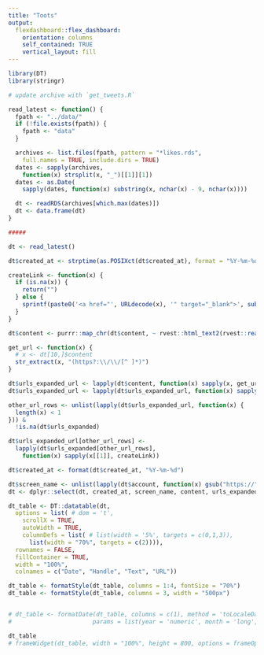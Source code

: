 ```yaml
---
title: "Toots"
output: 
  flexdashboard::flex_dashboard:
    orientation: columns
    self_contained: TRUE
    vertical_layout: fill
---
```


```r
library(DT)
library(stringr)
```


```r
# update archive with `get_tweets.R`

read_latest <- function() {
  fpath <- "../data/"
  if (!file.exists(fpath)) {
    fpath <- "data"
  }

  archives <- list.files(fpath, pattern = "*likes.rds",
    full.names = TRUE, include.dirs = TRUE)
  dates <- sapply(archives,
    function(x) strsplit(x, "_")[[1]][1])
  dates <- as.Date(
    sapply(dates, function(x) substring(x, nchar(x) - 9, nchar(x))))

  dt <- readRDS(archives[which.max(dates)])
  dt <- data.frame(dt)
}

#####

dt <- read_latest()

dt$created_at <- strptime(as.POSIXct(dt$created_at), format = "%Y-%m-%d")

createLink <- function(x) {
  if (is.na(x)) {
    return("")
  } else {
    sprintf(paste0('<a href="', URLdecode(x), '" target="_blank">', substr(x, 1, 25), "</a>"))
  }
}

dt$content <- purrr::map_chr(dt$content, ~ rvest::html_text2(rvest::read_html(.)))

get_url <- function(x) {
  # x <- dt[10,]$content
  str_extract(x, "(https?:\\/\\/[^ ]*)")
}

dt$urls_expanded_url <- lapply(dt$content, function(x) sapply(x, get_url))
dt$urls_expanded_url <- lapply(dt$urls_expanded_url, function(x) sapply(x, createLink))

other_url_rows <- unlist(lapply(dt$urls_expanded_url, function(x) {
  length(x) < 1
})) &
  !is.na(dt$urls_expanded)

dt$urls_expanded_url[other_url_rows] <-
  lapply(dt$urls_expanded[other_url_rows],
    function(x) sapply(x[[1]], createLink))

dt$created_at <- format(dt$created_at, "%Y-%m-%d")

dt$screen_name <- unlist(lapply(dt$account, function(x) gsub("https://", "", data.frame(x)$url)))
dt <- dplyr::select(dt, created_at, screen_name, content, urls_expanded_url)

dt_table <- DT::datatable(dt,
  options = list( # dom = 't',
    scrollX = TRUE,
    autoWidth = TRUE,
    columnDefs = list( # list(width = '5%', targets = c(0,1,3)),
      list(width = "70%", targets = c(2)))),
  rownames = FALSE,
  fillContainer = TRUE,
  width = "100%",
  colnames = c("Date", "Handle", "Text", "URL"))

dt_table <- formatStyle(dt_table, columns = 1:4, fontSize = "70%")
dt_table <- formatStyle(dt_table, columns = 3, width = "500px")


# dt_table <- formatDate(dt_table, columns = c(1), method = 'toLocaleDateString',
#                       params = list(year = 'numeric', month = 'long', day = 'numeric'))

dt_table
# frameWidget(dt_table, width = "100%", height = 800, options = frameOptions(allowfullscreen = TRUE))
```
